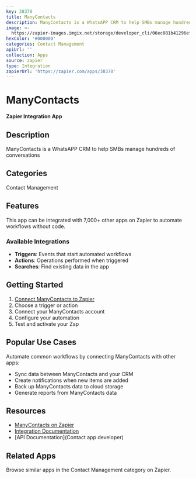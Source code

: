 ```yaml
---
key: 38370
title: ManyContacts
description: ManyContacts is a WhatsAPP CRM to help SMBs manage hundreds of conversations
image: >-
  https://zapier-images.imgix.net/storage/developer_cli/06ec081b41296ef0a97595a50dde666b.png?auto=format%2Ccompress&ixlib=python-3.0.0&q=50
hexColor: '#000000'
categories: Contact Management
apiUrl: ''
collection: Apps
source: zapier
type: Integration
zapierUrl: 'https://zapier.com/apps/38370'
---
```

# ManyContacts

**Zapier Integration App**

## Description

ManyContacts is a WhatsAPP CRM to help SMBs manage hundreds of conversations

## Categories

Contact Management

## Features

This app can be integrated with 7,000+ other apps on Zapier to automate workflows without code.

### Available Integrations

- **Triggers**: Events that start automated workflows
- **Actions**: Operations performed when triggered
- **Searches**: Find existing data in the app

## Getting Started

1. [Connect ManyContacts to Zapier](https://zapier.com/apps/38370)
2. Choose a trigger or action
3. Connect your ManyContacts account
4. Configure your automation
5. Test and activate your Zap

## Popular Use Cases

Automate common workflows by connecting ManyContacts with other apps:

- Sync data between ManyContacts and your CRM
- Create notifications when new items are added
- Back up ManyContacts data to cloud storage
- Generate reports from ManyContacts data

## Resources

- [ManyContacts on Zapier](https://zapier.com/apps/38370)
- [Integration Documentation](https://zapier.com/apps/38370/integrations)
- [API Documentation](Contact app developer)

## Related Apps

Browse similar apps in the Contact Management category on Zapier.
